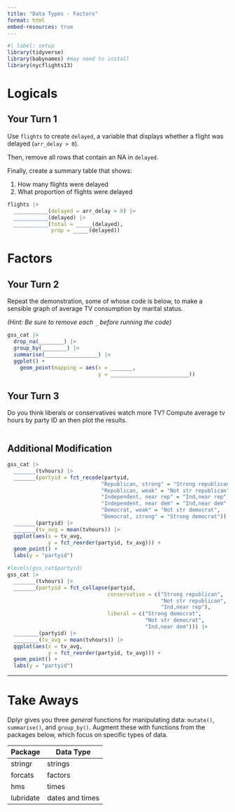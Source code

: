 ```yaml
---
title: "Data Types - Factors"
format: html
embed-resources: true
---
```


```r
#| label: setup
library(tidyverse)
library(babynames) #may need to install
library(nycflights13)
```

# Logicals

## Your Turn 1

Use `flights` to create `delayed`, a variable that displays whether a flight was delayed (`arr_delay > 0`).

Then, remove all rows that contain an NA in `delayed`. 

Finally, create a summary table that shows:

1. How many flights were delayed  
2. What proportion of flights were delayed

```r
flights |>
  ___________(delayed = arr_delay > 0) |>
  ___________(delayed) |>
  ___________(total = _____(delayed), 
              prop = _____(delayed))
```



# Factors

## Your Turn 2

Repeat the demonstration, some of whose code is below, to make a sensible graph of average TV consumption by marital status.

*(Hint: Be sure to remove each `_` before running the code)*

```r
gss_cat |>
  drop_na(________) |>
  group_by(________) |>
  summarise(_________________) |>
  ggplot() +
    geom_point(mapping = aes(x = _______, 
                             y = _________________________))
```

## Your Turn 3

Do you think liberals or conservatives watch more TV?
Compute average tv hours by party ID an then plot the results.

```r

```



## Additional Modification

```r
gss_cat |>
  _______(tvhours) |>
  _______(partyid = fct_recode(partyid,
                              "Republican, strong" = "Strong republican",
                              "Republican, weak" = "Not str republican",
                              "Independent, near rep" = "Ind,near rep",
                              "Independent, near dem" = "Ind,near dem",
                              "Democrat, weak" = "Not str democrat",
                              "Democrat, strong" = "Strong democrat")) |> 
  _______(partyid) |>
  _______(tv_avg = mean(tvhours)) |>
  ggplot(aes(x = tv_avg, 
             y = fct_reorder(partyid, tv_avg))) +
  geom_point() + 
  labs(y = "partyid")
```

```r
#levels(gss_cat$partyid)
gss_cat |>
  _______(tvhours) |>
  _______(partyid = fct_collapse(partyid,
                                conservative = c("Strong republican", 
                                                 "Not str republican", 
                                                 "Ind,near rep"),
                                liberal = c("Strong democrat", 
                                            "Not str democrat", 
                                            "Ind,near dem"))) |> 
  ________(partyid) |>
  ________(tv_avg = mean(tvhours)) |>
  ggplot(aes(x = tv_avg, 
             y = fct_reorder(partyid, tv_avg))) +
  geom_point() + 
  labs(y = "partyid")
```


***

# Take Aways

Dplyr gives you three _general_ functions for manipulating data: `mutate()`, `summarise()`, and `group_by()`. Augment these with functions from the packages below, which focus on specific types of data.

Package   | Data Type
--------- | --------
stringr   | strings
forcats   | factors
hms       | times
lubridate | dates and times

